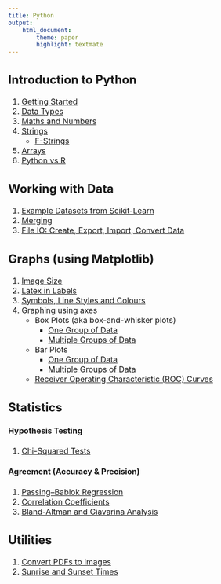 ```yaml
---
title: Python
output:
    html_document:
        theme: paper
        highlight: textmate
---
```

<font size="3">

## Introduction to Python
1. [Getting Started](python/intro/getting_started.html)
2. [Data Types](python/intro/data_types.html)
3. [Maths and Numbers](python/intro/maths_numbers.html)
4. [Strings](python/intro/strings.html)
    - [F-Strings](python/intro/f_strings.html)
5. [Arrays](python/intro/arrays.html)
6. [Python vs R](python/intro/python_vs_r.html)

## Working with Data
1. [Example Datasets from Scikit-Learn](python/data/sklearn_datasets.html)
2. [Merging](python/data/merging.html)
3. [File IO: Create, Export, Import, Convert Data](python/data/create_export_import_convert.html)

## Graphs (using Matplotlib)
1. [Image Size](python/graphs/image_size.html)
2. [Latex in Labels](python/graphs/latex_in_labels.html)
3. [Symbols, Line Styles and Colours](python/graphs/symbols_linestyles_colours.html)
<!-- 4. Graphing using pyplot (quicker for simple plots but gives you less control over how they look)
    - Box Plots (aka box-and-whisker plots)
        + One Group of Data
        + Multiple Groups of Data
    + Bar Plots
        + One Group of Data
        + Multiple Groups of Data -->
<!-- 5. Graphing using axes (more complicated but gives you more control) -->
5. Graphing using axes
    - Box Plots (aka box-and-whisker plots)
        + [One Group of Data](python/graphs/ax_based/boxplots_single_group.html)
        + [Multiple Groups of Data](python/graphs/ax_based/boxplots_multiple_groups.html)
    + Bar Plots
        + [One Group of Data](python/graphs/ax_based/barplots_single_group.html)
        + [Multiple Groups of Data](python/graphs/ax_based/barplots_multiple_groups.html)
    - [Receiver Operating Characteristic (ROC) Curves](python/graphs/ax_based/roc_curves.html)

## Statistics

#### Hypothesis Testing
1. [Chi-Squared Tests](python/statistics/hypothesis_testing/chi_squared.html)

#### Agreement (Accuracy & Precision)
1. [Passing–Bablok Regression](python/statistics/agreement/passing_bablok.html)
2. [Correlation Coefficients](python/statistics/agreement/correlation_coefficients.html)
3. [Bland-Altman and Giavarina Analysis](python/statistics/agreement/bland_altman_giavarina.html)

## Utilities
1. [Convert PDFs to Images](python/utilities/pdfs_to_pngs.html)
2. [Sunrise and Sunset Times](python/utilities/sunrise_sunset.html)

</font>
